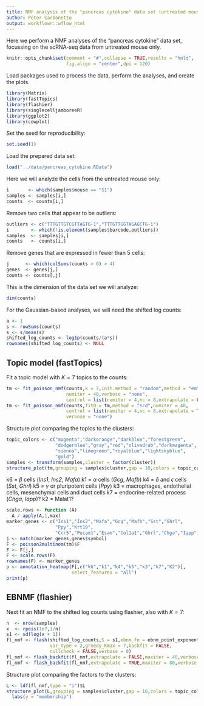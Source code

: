 ```yaml
---
title: NMF analysis of the "pancreas cytokine" data set (untreated mouse only)
author: Peter Carbonetto
output: workflowr::wflow_html
---
```


Here we perform a NMF analyses of the "pancreas cytokine" data set,
focussing on the scRNA-seq data from untreated mouse only.

```r
knitr::opts_chunk$set(comment = "#",collapse = TRUE,results = "hold",
                      fig.align = "center",dpi = 120)
```

Load packages used to process the data, perform the analyses, and
create the plots.

```r
library(Matrix)
library(fastTopics)
library(flashier)
library(singlecelljamboreeR)
library(ggplot2)
library(cowplot)
```

Set the seed for reproducibility:

```r
set.seed(1)
```

Load the prepared data set:

```r
load("../data/pancreas_cytokine.RData")
```

Here we will analyze the cells from the untreated mouse only:

```r
i       <- which(samples$mouse == "S1")
samples <- samples[i,]
counts  <- counts[i,]
```

Remove two cells that appear to be outliers:

```r
outliers <- c("TTTGTTGTCGTTAGTG-1","TTTGTTGGTAGAGCTG-1")
i        <- which(!is.element(samples$barcode,outliers))
samples  <- samples[i,]
counts   <- counts[i,]
```

Remove genes that are expressed in fewer than 5 cells:

```r
j      <- which(colSums(counts > 0) > 4)
genes  <- genes[j,]
counts <- counts[,j]
```

This is the dimension of the data set we will analyze:

```r
dim(counts)
```

For the Gaussian-based analyses, we will need the shifted log counts:

```r
a <- 1
s <- rowSums(counts)
s <- s/mean(s)
shifted_log_counts <- log1p(counts/(a*s))
rownames(shifted_log_counts) <- NULL
```

## Topic model (fastTopics)

Fit a topic model with $K = 7$ topics to the counts:

```r
tm <- fit_poisson_nmf(counts,k = 7,init.method = "random",method = "em",
                      numiter = 40,verbose = "none",
					  control = list(numiter = 4,nc = 8,extrapolate = FALSE))
tm <- fit_poisson_nmf(counts,fit0 = tm,method = "scd",numiter = 40,
                      control = list(numiter = 4,nc = 8,extrapolate = TRUE),
					  verbose = "none")
```

Structure plot comparing the topics to the clusters:

```r
topic_colors <- c("magenta","darkorange","darkblue","forestgreen",
                  "dodgerblue","gray","red","olivedrab","darkmagenta",
                  "sienna","limegreen","royalblue","lightskyblue",
				  "gold")
samples <- transform(samples,cluster = factor(cluster))
structure_plot(tm,grouping = samples$cluster,gap = 10,colors = topic_colors)
```

k6 = $\beta$ cells (*Ins1*, *Ins2*, *Mafa*)
k1 = $\alpha$ cells (*Gcg*, *Mafb*)
k4 = $\delta$ and $\epsilon$ cells (*Sst*, *Ghrl*)
k5 = $\gamma$ or pluripotent cells (*Ppy*)
k3 = macrophages, endothelial cells, mesenchymal cells and duct cells
k7 = endocrine-related process (*Chga*, *Iapp*)?
k2 = Malat1?

```r
scale.rows <- function (A)
  A / apply(A,1,max)
marker_genes <- c("Ins1","Ins2","Mafa","Gcg","Mafb","Sst","Ghrl",
                  "Ppy","Krt19",
                  "Ccr5","Pecam1","Esam","Col1a1","Ghrl","Chga","Iapp")
j <- match(marker_genes,genes$symbol)
F <- poisson2multinom(tm)$F
F <- F[j,]
F <- scale.rows(F)
rownames(F) <- marker_genes
p <- annotation_heatmap(F[,c("k6","k1","k4","k5","k3","k7","K2")],
                        select_features = "all")
print(p)
```

## EBNMF (flashier)

Next fit an NMF to the shifted log counts using flashier, also with $K
= 7$:

```r
n  <- nrow(samples)
x  <- rpois(1e7,1/n)
s1 <- sd(log(x + 1))
fl_nmf <- flash(shifted_log_counts,S = s1,ebnm_fn = ebnm_point_exponential,
                var_type = 2,greedy_Kmax = 7,backfit = FALSE,
				nullcheck = FALSE,verbose = 0)
fl_nmf <- flash_backfit(fl_nmf,extrapolate = FALSE,maxiter = 40,verbose = 0)
fl_nmf <- flash_backfit(fl_nmf,extrapolate = TRUE,maxiter = 80,verbose = 0)
```

Structure plot comparing the factors to the clusters:

```r
L <- ldf(fl_nmf,type = "i")$L
structure_plot(L,grouping = samples$cluster,gap = 10,colors = topic_colors) +
  labs(y = "membership")
```
